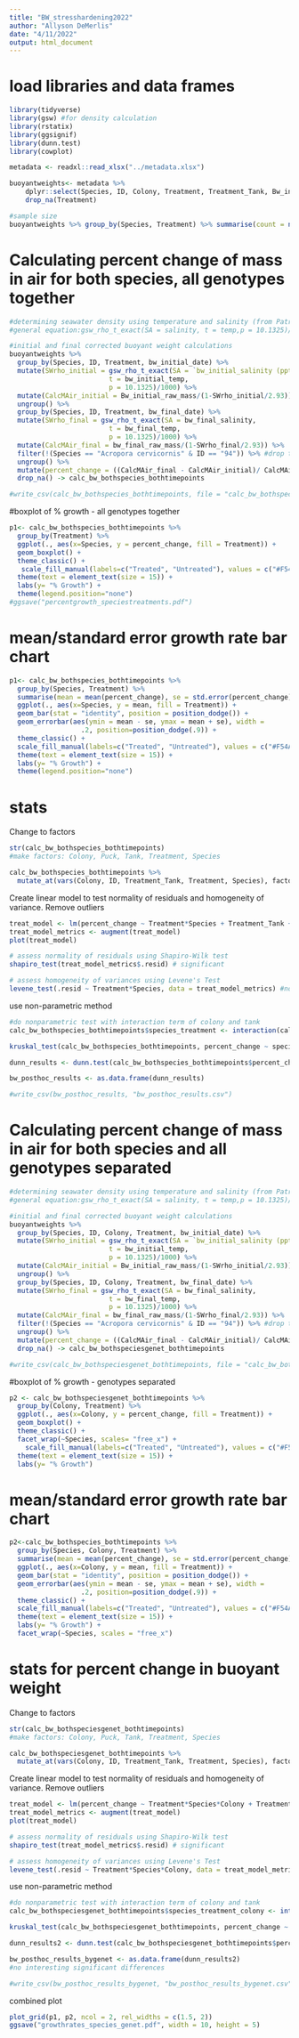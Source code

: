```yaml
---
title: "BW_stresshardening2022"
author: "Allyson DeMerlis"
date: "4/11/2022"
output: html_document
---
```

# load libraries and data frames
```r
library(tidyverse)
library(gsw) #for density calculation
library(rstatix)
library(ggsignif)
library(dunn.test)
library(cowplot)

metadata <- readxl::read_xlsx("../metadata.xlsx")

buoyantweights<- metadata %>% 
    dplyr::select(Species, ID, Colony, Treatment, Treatment_Tank, Bw_initial_raw_mass:bw_final_temp) %>% 
    drop_na(Treatment)

#sample size
buoyantweights %>% group_by(Species, Treatment) %>% summarise(count = n())
```


# Calculating percent change of mass in air for both species, all genotypes together
```r
#determining seawater density using temperature and salinity (from Patrick Kiel's code)
#general equation:gsw_rho_t_exact(SA = salinity, t = temp,p = 10.1325)/1000

#initial and final corrected buoyant weight calculations
buoyantweights %>% 
  group_by(Species, ID, Treatment, bw_initial_date) %>% 
  mutate(SWrho_initial = gsw_rho_t_exact(SA = `bw_initial_salinity (ppt)`,
                         t = bw_initial_temp,
                         p = 10.1325)/1000) %>% 
  mutate(CalcMAir_initial = Bw_initial_raw_mass/(1-SWrho_initial/2.93)) %>%  #2.93 is the density of solid aragonite
  ungroup() %>% 
  group_by(Species, ID, Treatment, bw_final_date) %>% 
  mutate(SWrho_final = gsw_rho_t_exact(SA = bw_final_salinity,
                         t = bw_final_temp,
                         p = 10.1325)/1000) %>% 
  mutate(CalcMAir_final = bw_final_raw_mass/(1-SWrho_final/2.93)) %>% 
  filter(!(Species == "Acropora cervicornis" & ID == "94")) %>% #drop this one sample because it was tissue sampled
  ungroup() %>% 
  mutate(percent_change = ((CalcMAir_final - CalcMAir_initial)/ CalcMAir_initial)*100) %>% 
  drop_na() -> calc_bw_bothspecies_bothtimepoints

#write_csv(calc_bw_bothspecies_bothtimepoints, file = "calc_bw_bothspecies_bothtimepoints.csv")
```


#boxplot of % growth - all genotypes together
```r
p1<- calc_bw_bothspecies_bothtimepoints %>% 
  group_by(Treatment) %>% 
  ggplot(., aes(x=Species, y = percent_change, fill = Treatment)) + 
  geom_boxplot() + 
  theme_classic() + 
   scale_fill_manual(labels=c("Treated", "Untreated"), values = c("#F54A34", "#60DBDB"))  +
  theme(text = element_text(size = 15)) +
  labs(y= "% Growth") +
  theme(legend.position="none")
#ggsave("percentgrowth_speciestreatments.pdf")
```
# mean/standard error growth rate bar chart
```r
p1<- calc_bw_bothspecies_bothtimepoints %>% 
  group_by(Species, Treatment) %>% 
  summarise(mean = mean(percent_change), se = std.error(percent_change)) %>% 
  ggplot(., aes(x=Species, y = mean, fill = Treatment)) + 
  geom_bar(stat = "identity", position = position_dodge()) + 
  geom_errorbar(aes(ymin = mean - se, ymax = mean + se), width =
                  .2, position=position_dodge(.9)) + 
  theme_classic() + 
  scale_fill_manual(labels=c("Treated", "Untreated"), values = c("#F54A34", "#60DBDB"))  +
  theme(text = element_text(size = 15)) +
  labs(y= "% Growth") +
  theme(legend.position="none")
```


# stats 

Change to factors
```r
str(calc_bw_bothspecies_bothtimepoints)
#make factors: Colony, Puck, Tank, Treatment, Species

calc_bw_bothspecies_bothtimepoints %>% 
  mutate_at(vars(Colony, ID, Treatment_Tank, Treatment, Species), factor) -> calc_bw_bothspecies_bothtimepoints
```

Create linear model to test normality of residuals and homogeneity of variance. Remove outliers
```r
treat_model <- lm(percent_change ~ Treatment*Species + Treatment_Tank + Colony, data = calc_bw_bothspecies_bothtimepoints)
treat_model_metrics <- augment(treat_model)
plot(treat_model)

# assess normality of residuals using Shapiro-Wilk test
shapiro_test(treat_model_metrics$.resid) # significant

# assess homogeneity of variances using Levene's Test
levene_test(.resid ~ Treatment*Species, data = treat_model_metrics) #not significant
```

use non-parametric method
```r
#do nonparametric test with interaction term of colony and tank
calc_bw_bothspecies_bothtimepoints$species_treatment <- interaction(calc_bw_bothspecies_bothtimepoints$Species, calc_bw_bothspecies_bothtimepoints$Treatment)

kruskal_test(calc_bw_bothspecies_bothtimepoints, percent_change ~ species_treatment) #significant

dunn_results <- dunn.test(calc_bw_bothspecies_bothtimepoints$percent_change, calc_bw_bothspecies_bothtimepoints$species_treatment, method = "bonferroni")

bw_posthoc_results <- as.data.frame(dunn_results) 

#write_csv(bw_posthoc_results, "bw_posthoc_results.csv")
```


# Calculating percent change of mass in air for both species and all genotypes separated
```r
#determining seawater density using temperature and salinity (from Patrick Kiel's code)
#general equation:gsw_rho_t_exact(SA = salinity, t = temp,p = 10.1325)/1000

#initial and final corrected buoyant weight calculations
buoyantweights %>% 
  group_by(Species, ID, Colony, Treatment, bw_initial_date) %>% 
  mutate(SWrho_initial = gsw_rho_t_exact(SA = `bw_initial_salinity (ppt)`,
                         t = bw_initial_temp,
                         p = 10.1325)/1000) %>% 
  mutate(CalcMAir_initial = Bw_initial_raw_mass/(1-SWrho_initial/2.93)) %>%  #2.93 is the density of solid aragonite
  ungroup() %>% 
  group_by(Species, ID, Colony, Treatment, bw_final_date) %>% 
  mutate(SWrho_final = gsw_rho_t_exact(SA = bw_final_salinity,
                         t = bw_final_temp,
                         p = 10.1325)/1000) %>% 
  mutate(CalcMAir_final = bw_final_raw_mass/(1-SWrho_final/2.93)) %>% 
  filter(!(Species == "Acropora cervicornis" & ID == "94")) %>% #drop this one sample because it was tissue sampled
  ungroup() %>% 
  mutate(percent_change = ((CalcMAir_final - CalcMAir_initial)/ CalcMAir_initial)*100) %>% 
  drop_na() -> calc_bw_bothspeciesgenet_bothtimepoints

#write_csv(calc_bw_bothspeciesgenet_bothtimepoints, file = "calc_bw_bothspeciesgenet_bothtimepoints.csv")
```

#boxplot of % growth - genotypes separated
```r
p2 <- calc_bw_bothspeciesgenet_bothtimepoints %>% 
  group_by(Colony, Treatment) %>% 
  ggplot(., aes(x=Colony, y = percent_change, fill = Treatment)) + 
  geom_boxplot() + 
  theme_classic() + 
  facet_wrap(~Species, scales= "free_x") +
    scale_fill_manual(labels=c("Treated", "Untreated"), values = c("#F54A34", "#60DBDB"))  +
  theme(text = element_text(size = 15)) +
  labs(y= "% Growth")
```
# mean/standard error growth rate bar chart

```r
p2<-calc_bw_bothspecies_bothtimepoints %>% 
  group_by(Species, Colony, Treatment) %>% 
  summarise(mean = mean(percent_change), se = std.error(percent_change)) %>% 
  ggplot(., aes(x=Colony, y = mean, fill = Treatment)) + 
  geom_bar(stat = "identity", position = position_dodge()) + 
  geom_errorbar(aes(ymin = mean - se, ymax = mean + se), width =
                  .2, position=position_dodge(.9)) + 
  theme_classic() + 
  scale_fill_manual(labels=c("Treated", "Untreated"), values = c("#F54A34", "#60DBDB"))  +
  theme(text = element_text(size = 15)) +
  labs(y= "% Growth") +
  facet_wrap(~Species, scales = "free_x")
```


# stats for percent change in buoyant weight

Change to factors
```r
str(calc_bw_bothspeciesgenet_bothtimepoints)
#make factors: Colony, Puck, Tank, Treatment, Species

calc_bw_bothspeciesgenet_bothtimepoints %>% 
  mutate_at(vars(Colony, ID, Treatment_Tank, Treatment, Species), factor) -> calc_bw_bothspeciesgenet_bothtimepoints
```

Create linear model to test normality of residuals and homogeneity of variance. Remove outliers
```r
treat_model <- lm(percent_change ~ Treatment*Species*Colony + Treatment_Tank, data = calc_bw_bothspeciesgenet_bothtimepoints)
treat_model_metrics <- augment(treat_model)
plot(treat_model)

# assess normality of residuals using Shapiro-Wilk test
shapiro_test(treat_model_metrics$.resid) # significant

# assess homogeneity of variances using Levene's Test
levene_test(.resid ~ Treatment*Species*Colony, data = treat_model_metrics) #not significant
```
use non-parametric method
```r
#do nonparametric test with interaction term of colony and tank
calc_bw_bothspeciesgenet_bothtimepoints$species_treatment_colony <- interaction(calc_bw_bothspeciesgenet_bothtimepoints$Species, calc_bw_bothspeciesgenet_bothtimepoints$Treatment, calc_bw_bothspeciesgenet_bothtimepoints$Colony)

kruskal_test(calc_bw_bothspeciesgenet_bothtimepoints, percent_change ~ species_treatment_colony) #significant

dunn_results2 <- dunn.test(calc_bw_bothspeciesgenet_bothtimepoints$percent_change, calc_bw_bothspeciesgenet_bothtimepoints$species_treatment_colony, method = "bonferroni")

bw_posthoc_results_bygenet <- as.data.frame(dunn_results2) 
#no interesting significant differences

#write_csv(bw_posthoc_results_bygenet, "bw_posthoc_results_bygenet.csv")
```


combined plot
```r
plot_grid(p1, p2, ncol = 2, rel_widths = c(1.5, 2))
ggsave("growthrates_species_genet.pdf", width = 10, height = 5)
```



